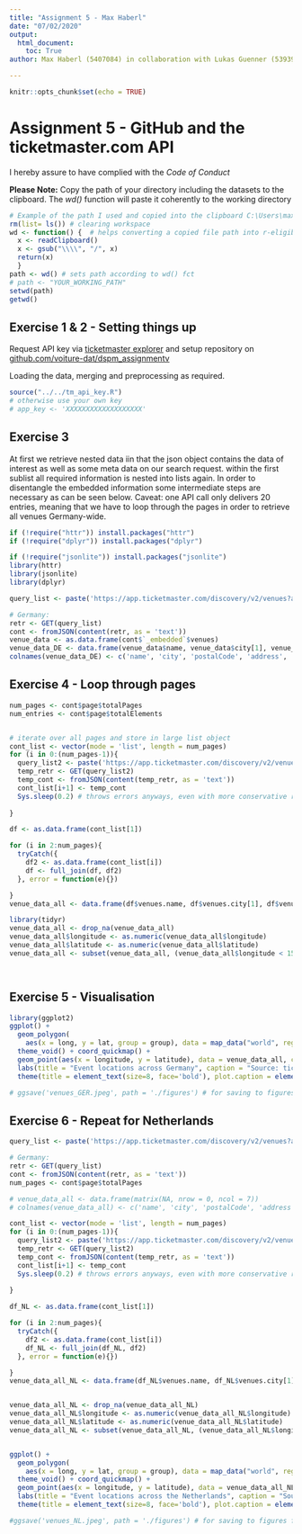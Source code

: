 ```yaml
---
title: "Assignment 5 - Max Haberl"
date: "07/02/2020"
output:
  html_document:
    toc: True
author: Max Haberl (5407084) in collaboration with Lukas Guenner (5393972) (different codes)

---
```


```r
knitr::opts_chunk$set(echo = TRUE)
```
# Assignment 5 - GitHub and the ticketmaster.com API
I hereby assure to have complied with the *Code of Conduct*


**Please  Note:** Copy the path of your directory including the datasets to the clipboard. The *wd()* function will paste it coherently to the working directory

```r

# Example of the path I used and copied into the clipboard C:\Users\maxem\Documents\Uni\Master\WiSe 2021\DSPM 20\Assignments\Ass5\Repo
rm(list= ls()) # clearing workspace
wd <- function() {  # helps converting a copied file path into r-eligible strings, otherwise directly assign to path
  x <- readClipboard()
  x <- gsub("\\\\", "/", x)
  return(x)
  }
path <- wd() # sets path according to wd() fct
# path <- "YOUR_WORKING_PATH"
setwd(path)
getwd()
```

## Exercise 1 & 2 - Setting things up

Request API key via [ticketmaster explorer](https://developer.ticketmaster.com/api-explorer/v2/) and setup repository on [github.com/voiture-dat/dspm_assignmentv](https://github.com/voiture-dat/dspm_assignmentv)


Loading the data, merging and preprocessing as required.
```r
source("../../tm_api_key.R")
# otherwise use your own key
# app_key <- 'XXXXXXXXXXXXXXXXXXX'

```



## Exercise 3 

At first we retrieve nested data iin that the json object contains the data of interest as well as some meta data on our search request. within the first sublist all required information is nested into lists again. In order to disentangle the embedded information some intermediate steps are necessary as can be seen below. Caveat: one API call only delivers 20 entries, meaning that we have to loop through the pages in order to retrieve all venues Germany-wide.

``` r
if (!require("httr")) install.packages("httr")
if (!require("dplyr")) install.packages("dplyr")

if (!require("jsonlite")) install.packages("jsonlite")
library(httr)
library(jsonlite)
library(dplyr)

query_list <- paste('https://app.ticketmaster.com/discovery/v2/venues?apikey=', app_key ,'&locale=*&page=0&countryCode=DE', sep = "")

# Germany:
retr <- GET(query_list)
cont <- fromJSON(content(retr, as = 'text'))
venue_data <- as.data.frame(cont$`_embedded`$venues)
venue_data_DE <- data.frame(venue_data$name, venue_data$city[1], venue_data$postalCode, venue_data$address[1], venue_data$url, venue_data$location[1], venue_data$location[2])
colnames(venue_data_DE) <- c('name', 'city', 'postalCode', 'address', 'url', 'longitude', 'latitude')


```

## Exercise 4 - Loop through pages



``` r

num_pages <- cont$page$totalPages
num_entries <- cont$page$totalElements


# iterate over all pages and store in large list object
cont_list <- vector(mode = 'list', length = num_pages)
for (i in 0:(num_pages-1)){
  query_list2 <- paste('https://app.ticketmaster.com/discovery/v2/venues?apikey=', app_key ,'&locale=*&page=',i,'&countryCode=DE', sep = "")
  temp_retr <- GET(query_list2)
  temp_cont <- fromJSON(content(temp_retr, as = 'text'))
  cont_list[i+1] <- temp_cont
  Sys.sleep(0.2) # throws errors anyways, even with more conservative rates, API instable? Throws errors even for 1 per second...
  
}

df <- as.data.frame(cont_list[1])

for (i in 2:num_pages){
  tryCatch({
    df2 <- as.data.frame(cont_list[i])
    df <- full_join(df, df2)    
  }, error = function(e){})

}
venue_data_all <- data.frame(df$venues.name, df$venues.city[1], df$venues.postalCode, df$venues.address[1], df$venues.url, df$venues.location[1], df$venues.location[2])

library(tidyr)
venue_data_all <- drop_na(venue_data_all)
venue_data_all$longitude <- as.numeric(venue_data_all$longitude)
venue_data_all$latitude <- as.numeric(venue_data_all$latitude)
venue_data_all <- subset(venue_data_all, (venue_data_all$longitude < 15.043611 & venue_data_all$longitude > 5.866944) & (venue_data_all$latitude < 55.0846 & venue_data_all$latitude > 47.271679))




```

## Exercise 5 - Visualisation
``` r
library(ggplot2)
ggplot() +
  geom_polygon(
    aes(x = long, y = lat, group = group), data = map_data("world", region = "Germany"), fill = "grey90",color = "black") +
  theme_void() + coord_quickmap() +
  geom_point(aes(x = longitude, y = latitude), data = venue_data_all, color = 'red', alpha = 0.2) + 
  labs(title = "Event locations across Germany", caption = "Source: ticketmaster.com") +
  theme(title = element_text(size=8, face='bold'), plot.caption = element_text(face = "italic"))

# ggsave('venues_GER.jpeg', path = './figures') # for saving to figures folder

```

## Exercise 6 - Repeat for Netherlands

``` r

query_list <- paste('https://app.ticketmaster.com/discovery/v2/venues?apikey=', app_key ,'&locale=*&page=0&countryCode=NL', sep = "")

# Germany:
retr <- GET(query_list)
cont <- fromJSON(content(retr, as = 'text'))
num_pages <- cont$page$totalPages

# venue_data_all <- data.frame(matrix(NA, nrow = 0, ncol = 7))
# colnames(venue_data_all) <- c('name', 'city', 'postalCode', 'address', 'url', 'longitude', 'latitude')

cont_list <- vector(mode = 'list', length = num_pages)
for (i in 0:(num_pages-1)){
  query_list2 <- paste('https://app.ticketmaster.com/discovery/v2/venues?apikey=', app_key ,'&locale=*&page=',i,'&countryCode=NL', sep = "")
  temp_retr <- GET(query_list2)
  temp_cont <- fromJSON(content(temp_retr, as = 'text'))
  cont_list[i+1] <- temp_cont
  Sys.sleep(0.2) # throws errors anyways, even with more conservative rates
  
}

df_NL <- as.data.frame(cont_list[1])

for (i in 2:num_pages){
  tryCatch({
    df2 <- as.data.frame(cont_list[i])
    df_NL <- full_join(df_NL, df2)    
  }, error = function(e){})

}
venue_data_all_NL <- data.frame(df_NL$venues.name, df_NL$venues.city[1], df_NL$venues.postalCode, df_NL$venues.address[1], df_NL$venues.url, df_NL$venues.location[1], df_NL$venues.location[2])


venue_data_all_NL <- drop_na(venue_data_all_NL)
venue_data_all_NL$longitude <- as.numeric(venue_data_all_NL$longitude)
venue_data_all_NL$latitude <- as.numeric(venue_data_all_NL$latitude)
venue_data_all_NL <- subset(venue_data_all_NL, (venue_data_all_NL$longitude < 7.2277 & venue_data_all_NL$longitude > 3.3583) & (venue_data_all_NL$latitude < 53.555 & venue_data_all_NL$latitude > 50.750417))


ggplot() +
  geom_polygon(
    aes(x = long, y = lat, group = group), data = map_data("world", region = "Netherlands"), fill = "grey90",color = "black") +
  theme_void() + coord_quickmap() +
  geom_point(aes(x = longitude, y = latitude), data = venue_data_all_NL, color = 'red', alpha = 0.2) + 
  labs(title = "Event locations across the Netherlands", caption = "Source: ticketmaster.com") +
  theme(title = element_text(size=8, face='bold'), plot.caption = element_text(face = "italic"))

#ggsave('venues_NL.jpeg', path = './figures') # for saving to figures folder


```